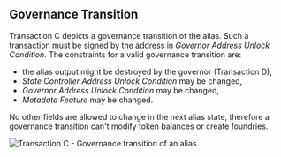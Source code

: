 
## Governance Transition

Transaction C depicts a governance transition of the alias. Such a transaction must be signed by the address in
_Governor Address Unlock Condition_. The constraints for a valid governance transition are:
 - the alias output might be destroyed by the governor (Transaction D),
 - _State Controller Address Unlock Condition_ may be changed,
 - _Governor Address Unlock Condition_ may be changed,
 - _Metadata Feature_ may be changed.

No other fields are allowed to change in the next alias state, therefore a governance transition can't modify token
balances or create foundries.

![Transaction C - Governance transition of an alias](/img/stardust_explanations/stardust_ledger_anatomy/alias_transaction/tx_C.svg)
